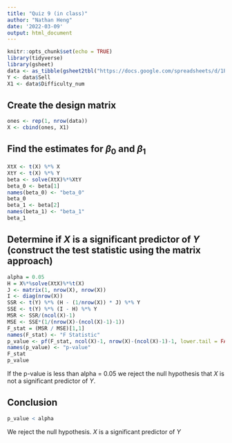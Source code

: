 ```yaml
---
title: "Quiz 9 (in class)"
author: "Nathan Heng"
date: '2022-03-09'
output: html_document
---
```


```r
knitr::opts_chunk$set(echo = TRUE)
library(tidyverse)
library(gsheet)
data <- as_tibble(gsheet2tbl("https://docs.google.com/spreadsheets/d/1P5HkpCMmagYQUp0utPMPQBJi1i9nxYVNUyx0mgaHFzc/edit?usp=sharing"))
Y <- data$Sell
X1 <- data$Difficulty_num
```

## Create the design matrix

```r
ones <- rep(1, nrow(data))
X <- cbind(ones, X1)
```

## Find the estimates for $\beta_0$ and $\beta_1$

```r
XtX <- t(X) %*% X
XtY <- t(X) %*% Y
beta <- solve(XtX)%*%XtY
beta_0 <- beta[1]
names(beta_0) <- "beta_0"
beta_0
beta_1 <- beta[2]
names(beta_1) <- "beta_1"
beta_1
```

## Determine if $X$ is a significant predictor of $Y$ (construct the test statistic using the matrix approach)

```r
alpha = 0.05
H = X%*%solve(XtX)%*%t(X)
J <- matrix(1, nrow(X), nrow(X))
I <- diag(nrow(X))
SSR <- t(Y) %*% (H - (1/nrow(X)) * J) %*% Y
SSE <- t(Y) %*% (I - H) %*% Y
MSR <- SSR/(ncol(X)-1)
MSE <- SSE*(1/(nrow(X)-(ncol(X)-1)-1))
F_stat = (MSR / MSE)[1,1]
names(F_stat) <- "F Statistic"
p_value <- pf(F_stat, ncol(X)-1, nrow(X)-(ncol(X)-1)-1, lower.tail = FALSE)
names(p_value) <- "p-value"
F_stat
p_value
```

If the p-value is less than alpha = 0.05 we reject the null hypothesis that $X$ is not a significant predictor of $Y$.

## Conclusion

```r
p_value < alpha
```

We reject the null hypothesis.  $X$ is a significant predictor of $Y$
